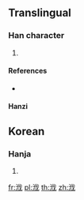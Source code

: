 ==Translingual==

===Han character===
{{Han char|rn=85|rad=水|as=06|sn=9|four=|canj=EOI}}

# {{defn|Han|sort=水06}}

====References====
* {{Han ref|kx=0623.171|dj=1021.071|hdz=31609.041|uh=6D4C|ud=27980}}

====Hanzi====
{{cmn-hanzi|quan=[[peol]] ([[peol5]])|wg=beol<sup>5</sup>}}

==Korean==

===Hanja===
{{ko-hanja|hangeul=발|eumhun=|rv=bal|mr=pal|y=pal}}

# {{defn|lang=ko|sort=水06}}

[[fr:浌]]
[[pl:浌]]
[[th:浌]]
[[zh:浌]]
